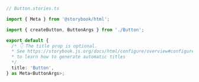 ```ts
// Button.stories.ts

import { Meta } from '@storybook/html';

import { createButton, ButtonArgs } from './Button';

export default {
  /* 👇 The title prop is optional.
  * See https://storybook.js.org/docs/html/configure/overview#configure-story-loading
  * to learn how to generate automatic titles
  */
  title: 'Button',
} as Meta<ButtonArgs>;
```
